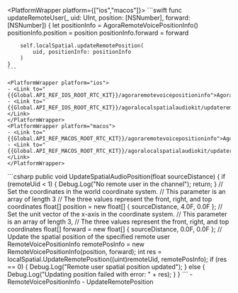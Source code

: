 <PlatformWrapper platform={["ios","macos"]}>
    ```swift
    func updateRemoteUser(_ uid: UInt, position: [NSNumber], forward: [NSNumber]) {
        let positionInfo = AgoraRemoteVoicePositionInfo()
        positionInfo.position = position
        positionInfo.forward = forward

        self.localSpatial.updateRemotePosition(
            uid, positionInfo: positionInfo
        )
    }
    ```

    <PlatformWrapper platform="ios">
    - <Link to="{{Global.API_REF_IOS_ROOT_RTC_KIT}}/agoraremotevoicepositioninfo">AgoraRemoteVoicePositionInfo</Link>
    - <Link to="{{Global.API_REF_IOS_ROOT_RTC_KIT}}/agoralocalspatialaudiokit/updateremoteposition(_:positioninfo:)">updateRemotePosition(_:positionInfo:)</Link>
    </PlatformWrapper>
    <PlatformWrapper platform="macos">
    - <Link to="{{Global.API_REF_MACOS_ROOT_RTC_KIT}}/agoraremotevoicepositioninfo">AgoraRemoteVoicePositionInfo</Link>
    - <Link to="{{Global.API_REF_MACOS_ROOT_RTC_KIT}}/agoralocalspatialaudiokit/updateremoteposition(_:positioninfo:)">updateRemotePosition(_:positionInfo:)</Link>
    </PlatformWrapper>
</PlatformWrapper>
<PlatformWrapper platform="unity">
    ```csharp
    public void UpdateSpatialAudioPosition(float sourceDistance)
    {
        if (remoteUid < 1)
        {
            Debug.Log("No remote user in the channel");
            return;
        }
        // Set the coordinates in the world coordinate system.
        // This parameter is an array of length 3
        // The three values represent the front, right, and top coordinates
        float[] position = new float[] { sourceDistance, 4.0F, 0.0F };
        // Set the unit vector of the x-axis in the coordinate system.
        // This parameter is an array of length 3,
        // The three values represent the front, right, and top coordinates
        float[] forward = new float[] { sourceDistance, 0.0F, 0.0F };
        // Update the spatial position of the specified remote user
        RemoteVoicePositionInfo remotePosInfo = new RemoteVoicePositionInfo(position, forward);
        int res = localSpatial.UpdateRemotePosition((uint)remoteUid, remotePosInfo);
        if (res == 0)
        {
            Debug.Log("Remote user spatial position updated");
        }
        else
        {
            Debug.Log("Updating position failed with error: " + res);
        }
    }
    ```
    - <Link to="{{Global.API_REF_UNITY_ROOT}}/class_remotevoicepositioninfo.html">RemoteVoicePositionInfo</Link>
    - <Link to="{{Global.API_REF_UNITY_ROOT}}/class_ilocalspatialaudioengine.html#api_ilocalspatialaudioengine_updateremoteposition">UpdateRemotePosition</Link>
</PlatformWrapper>
